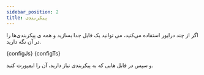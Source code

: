 ```yaml
---
sidebar_position: 2
title: پیکربندی
---
```



اگر از چند درایور استفاده می‌کنید، می توانید یک فایل جدا بسازید و همه ی پیکربندی‌ها را در آن نگه دارید.

<Tabs>
  <TabItem value="javascript" label="JavaScript" default>
    <CodeBlock className="language-js" title="polypay-config.js">
      {configJs}
    </CodeBlock>
  </TabItem>
  <TabItem value="typescript" label="TypeScript">
    <CodeBlock className="language-ts" title="polypay-config.ts">
      {configTs}
    </CodeBlock>
  </TabItem>
</Tabs>

و سپس در فایل هایی که به پیکربندی نیاز دارید، آن را ایمپورت کنید.
